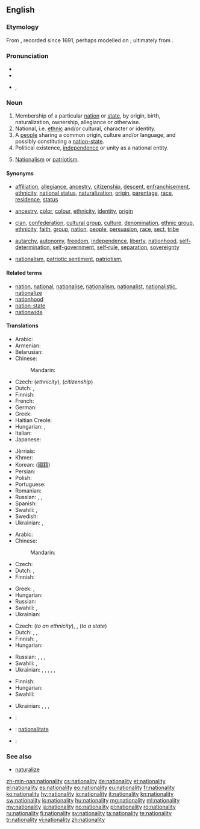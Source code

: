 ==English==

===Etymology===
From {{suffix|national|ity|lang=en}}, recorded since 1691, perhaps modelled on {{etyl|fr|en}} {{term|nationalité|lang=fr}}; ultimately from {{etyl|la|en}} {{m|la|nātio||nation, people}}.

===Pronunciation===
* {{IPA|/ˌnæ.ʃəˈnæl.ɪ.ti/|lang=en}}
* {{audio|En-us-nationality.ogg|Audio (US)|lang=en}}
* {{hyphenation|na|tion|al|i|ty|lang=en}}, {{hyphenation|na|tion|al|ity|caption= |lang=en}}

===Noun===
{{en-noun|nationalities}}

# Membership of a particular [[nation]] or [[state]], by origin, birth, naturalization, ownership, allegiance or otherwise.
# National, i.e. [[ethnic]] and/or cultural, character or identity.
# A [[people]] sharing a common origin, culture and/or language, and possibly constituting a [[nation-state]].
# Political existence, [[independence]] or unity as a national entity.
# {{context|archaic|lang=en}} [[nationalism|Nationalism]] or [[patriotism]].

====Synonyms====
* {{sense|membership of a nation or state}} [[affiliation]], [[allegiance]], [[ancestry]], [[citizenship]], [[descent]], [[enfranchisement]], [[ethnicity]], [[national status]], [[naturalization]], [[origin]], [[parentage]], [[race]], [[residence]], [[status]]
* {{sense|national character or identity}} [[ancestry]], [[color]], [[colour]], [[ethnicity]], [[identity]], [[origin]]
* {{sense|a people}} [[clan]], [[confederation]], [[cultural group]], [[culture]], [[denomination]], [[ethnic group]], [[ethnicity]], [[faith]], [[group]], [[nation]], [[people]], [[persuasion]], [[race]], [[sect]], [[tribe]]
* {{sense|political existence as a national entity}} [[autarchy]], [[autonomy]], [[freedom]], [[independence]], [[liberty]], [[nationhood]], [[self-determination]], [[self-government]], [[self-rule]], [[separation]], [[sovereignty]]
* {{sense|nationalism}} [[nationalism]], [[patriotic sentiment]], [[patriotism]],

====Related terms====
* [[nation]], [[national]], [[nationalise]], [[nationalism]], [[nationalist]], [[nationalistic]], [[nationalize]]
* [[nationhood]]
* [[nation-state]]
* [[nationwide]]

====Translations====
{{trans-top|membership of a nation or state}}
* Arabic: {{t|ar|جنسية|f|tr=jinsíya|sc=Arab}}
* Armenian: {{t+|hy|ազգություն|sc=Armn}}
* Belarusian: {{t|be|грамадзя́нства|n|sc=Cyrl}}
* Chinese:
*: Mandarin: {{t+|cmn|国籍|tr=guójí|sc=Hani}}
* Czech: {{t+|cs|národnost|f}} (''ethnicity''), {{t|cs|občanství|n}} (''citizenship'')
* Dutch: {{t+|nl|nationaliteit|f}}, {{t+|nl|staatsburgerschap|n}}
* Finnish: {{t+|fi|kansallisuus}}
* French: {{t+|fr|nationalité|f}}
* German: {{t+|de|Nationalität}}
* Greek: {{t+|el|εθνικότητα|f|tr=ethnikótita|sc=Grek}}
* Haitian Creole: {{t|ht|nasyonalite}}
* Hungarian: {{t+|hu|nemzetiség}} {{qualifier|of a nation}}, {{t+|hu|állampolgárság}} {{qualifier|of a state}}
* Italian: {{t+|it|nazionalità|f}}
* Japanese: {{t+|ja|国籍|tr=こくせき, kokuseki|sc=Jpan}}
{{trans-mid}}
* Jèrriais: {{t|roa-jer|nâtionalité|f}}
* Khmer: {{t+|km|សញ្ជាតិ|tr=sanh chiet|sc=Khmr}}
* Korean: {{t+|ko|국적|sc=Kore}} ([[國籍]])
* Persian: {{t+|fa|ملیت|tr=melliyyat|sc=fa-Arab}}
* Polish: {{t+|pl|narodowość|f}}
* Portuguese: {{t+|pt|nacionalidade|f}}
* Romanian: {{t|ro|naționalitate|f}}
* Russian: {{t+|ru|национальность|f|tr=natsionál’nost’|sc=Cyrl}}, {{t+|ru|народность|f|tr=naródnost’|sc=Cyrl}}, {{t+|ru|происхождение|n|tr=proisxoždenije|sc=Cyrl}}
* Spanish: {{t+|es|nacionalidad|f}}
* Swahili: {{t+|sw|uraya}}, {{t+|sw|utaifa}}
* Swedish: {{t+|sv|nationalitet|c}}
* Ukrainian: {{t|uk|народність|tr=naródnist’}}, {{t|uk|походження|tr=poxódžennja}}
{{trans-bottom}}

{{trans-top|national character or identity}}
* Arabic: {{t|ar|جنسية|f|tr=jinsíya|sc=Arab}}
* Chinese:
*: Mandarin: {{t+|cmn|国籍|tr=guójí|sc=Hani}}
* Czech: {{t+|cs|národní}} {{t+|cs|charakter|m}}
* Dutch: {{t+|nl|nationaliteit|f}}, {{t|nl|volksaard}}
* Finnish: {{t+|fi|kansallisuus}}
{{trans-mid}}
* Greek: {{t+|el|ιθαγένεια|f|tr=ithagéneia|sc=Grek}}, {{t+|el|εθνικότητα|f|tr=ethnikótita|sc=Grek}}
* Hungarian: {{t+|hu|nemzetiség}}
* Russian: {{t+|ru|национальность|f|tr=natsionál’nost’|sc=Cyrl}}
* Swahili: {{t+|sw|uraya}}, {{t+|sw|utaifa}}
* Ukrainian: {{t+|uk|національність|tr=nacionál’nist’}}
{{trans-bottom}}

{{trans-top|people belonging to a nation or state}}
* Czech: {{t+|cs|národnost|f}} (''to an ethnicity''), {{t|cs|občané|m-p}}, {{t|cs|obyvatelé|m-p}} (''to a state'')
* Dutch: {{t+|nl|nationaliteit|f}}, {{t+|nl|natie}}, {{t+|nl|volk}}
* Finnish: {{t+|fi|kansa}}, {{t+|fi|kansakunta}}
* Hungarian: {{t+|hu|nemzet}}
{{trans-mid}}
* Russian: {{t+|ru|народ|m|tr=naród|sc=Cyrl}}, {{t+|ru|нация|f|tr=nácija|sc=Cyrl}}, {{t+|ru|племя|n|tr=plémja|sc=Cyrl}}, {{t+|ru|этнос|m|tr=étnos|sc=Cyrl}}
* Swahili: {{t+|sw|uraya}}, {{t+|sw|utaifa}}
* Ukrainian: {{t|uk|нарід|tr=nárid}}, {{t|uk|народ|tr=národ}}, {{t|uk|плем'я|tr=plem”já}}, {{t+|uk|нація|tr=nácija}}, {{t|uk|люд|tr=ljud}}, {{t|uk|етнос|tr=étnos}}
{{trans-bottom}}

{{trans-top|political existence as a national entity}}
* Finnish: {{t+|fi|kansallinen}} {{t|fi|olemassaolo}}
* Hungarian: {{t+|hu|nemzetiség}}
* Swahili: {{t+|sw|uraya}}
{{trans-mid}}
* Ukrainian: {{t+|uk|національність|tr=nacionál’nist’}}, {{t+|uk|незалежність|tr=nezaléžnist’}}, {{t|uk|самостійність|tr=samostíjnist’}}, {{t+|uk|автономія|tr=avtonómija}}
{{trans-bottom}}

{{trans-see|nationalism}}

{{checktrans-top|citizenship}}
* {{ttbc|id}}: {{t|id|kewarganegaraan}}
* {{ttbc|ia}}: [[nationalitate]]
{{trans-mid}}
* {{ttbc|te}}: {{t|te|జాతీయత|tr=jaateeyata|sc=Telu}}
{{trans-bottom}}

===See also===
* [[naturalize]]

[[zh-min-nan:nationality]]
[[cs:nationality]]
[[de:nationality]]
[[et:nationality]]
[[el:nationality]]
[[es:nationality]]
[[eo:nationality]]
[[eu:nationality]]
[[fr:nationality]]
[[ko:nationality]]
[[hy:nationality]]
[[io:nationality]]
[[it:nationality]]
[[kn:nationality]]
[[sw:nationality]]
[[lo:nationality]]
[[hu:nationality]]
[[mg:nationality]]
[[ml:nationality]]
[[my:nationality]]
[[ja:nationality]]
[[no:nationality]]
[[pl:nationality]]
[[ro:nationality]]
[[ru:nationality]]
[[fi:nationality]]
[[sv:nationality]]
[[ta:nationality]]
[[te:nationality]]
[[tr:nationality]]
[[vi:nationality]]
[[zh:nationality]]